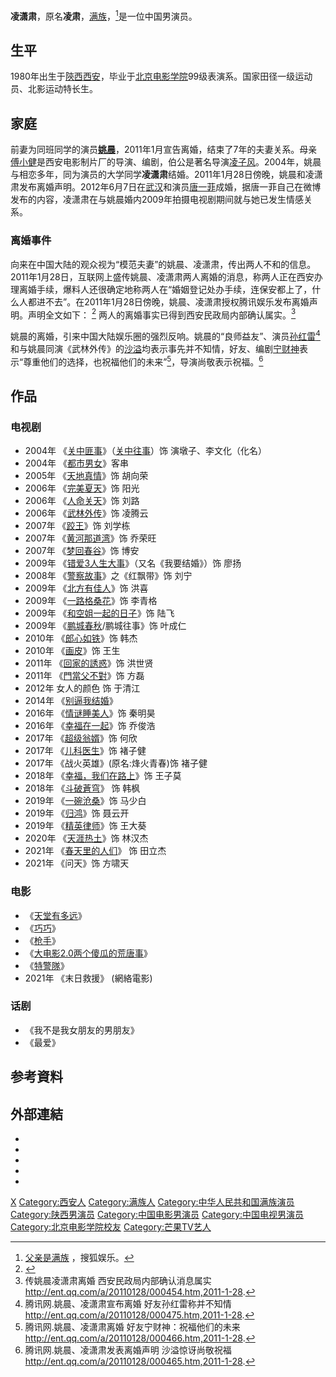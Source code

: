 {{藝人
| 姓名 = 凌潇肃
| 類型 = 男演員 
| 職業 = [[演員|演員]]
| 圖片 =
| 圖片尺寸 = 
| 本名 = 凌肃
| 羅馬拼音 = Ling Xiao-Su
| 英文名 =  
| 暱稱 = 盼盼、肃肃、凌帅
| 出生日期 = {{birth_date_and_age|1980|05|22}}
| 出生地點 = {{CHN}}[[陕西|陕西]][[西安|西安]]
| 國籍 = {{PRC}}
| imdb = 4003072
| 活躍年代 = 
| 配偶 = {{marriage|[[姚晨|姚晨]]|Dec 29, 2004|Jan 28, 2011|reason=divorced}}<BR>{{marriage|[[唐一菲|唐一菲]]|June 25, 2012}}
| 兒女 = 凌听（{{age|2015|12|1}}歲）<BR>凌妹妹（{{age|2019|0|0}}歲）
| 父母 = 母：傅小健
| 教育程度 = [[北京電影學院|北京電影學院]]表演系畢業
| 經紀公司 = [[拾捌文化|拾捌文化]]
| 宗教信仰 = 基督教
| 民族 = [[滿族|滿族]]
| 網站 =  
}}

'''凌潇肃'''{{BD|1980年|5月22日|||catIdx=L凌}}，原名'''凌肃'''，[[满族|满族]]，<ref name="Manchu">[http://yule.sohu.com/2004/02/11/89/article219028955.shtml 父亲是满族] {{Wayback|url=http://yule.sohu.com/2004/02/11/89/article219028955.shtml |date=20110215104229 }}，搜狐娱乐。</ref>是一位中国男演员。

==生平==
1980年出生于[[陝西|陝西]][[西安|西安]]，毕业于[[北京电影学院|北京电影学院]]99级表演系。国家田径一级运动员、北影运动特长生。

==家庭==
前妻为同班同学的演员'''[[姚晨|姚晨]]'''，2011年1月宣告离婚，结束了7年的夫妻关系。母亲[[傅小健|傅小健]]是西安电影制片厂的导演、编剧，伯公是著名导演[[凌子风|凌子风]]。2004年，姚晨与相恋多年，同为演员的大学同学'''凌潇肃'''结婚。2011年1月28日傍晚，姚晨和凌潇肃发布离婚声明。2012年6月7日在[[武汉|武汉]]和演员[[唐一菲|唐一菲]]成婚，据唐一菲自己在微博发布的内容，凌潇肃在与姚晨婚内2009年拍摄电视剧期间就与她已发生情感关系。

=== 离婚事件 ===
向来在中国大陆的观众视为“模范夫妻”的姚晨、凌潇肃，传出两人不和的信息。2011年1月28日，互联网上盛传姚晨、凌潇肃两人离婚的消息，称两人正在西安办理离婚手续，爆料人还很确定地称两人在“婚姻登记处办手续，连保安都上了，什么人都进不去”。在2011年1月28日傍晚，姚晨、凌潇肃授权腾讯娱乐发布离婚声明。声明全文如下：
{{引用|所有关心和爱护我们的朋友：
很遗憾地告之诸位，我们已于2011年1月28日，在西安民政部门办理了离婚手续。我们知道很多朋友对这段感情给予了热情的祝福和赞美，在此我们表示由衷地感谢。<br />

过去的岁月里，我们彼此恩爱，携手同行，曾经的婚姻是我们最宝贵的记忆，最值得尊重的情感，也是最不愿被触碰的隐私，所以这也将是我们唯一正式的声明。<br />

在这个艰难的过程中，我们相互尊重，相互鼓励对方去面对曾经的悲欢，如今的分离，未来的承担。爱情和婚姻，没有失败，因为即使我们选择了结束，也还是彼此生命中最信任的亲人。而那美好的过往，让我们坚信，无论爱情还是婚姻，依然值得用生命去追求，用一生去守候。<br />

衷心感谢大家的关爱。<br />

凌潇肃 姚晨<br />

2011年1月28日}}<ref>{{cite news|publisher=腾讯网|title=姚晨凌潇肃授权腾讯娱乐发声明 两人证实已离婚|url=http://ent.qq.com/a/20110128/000455.htm|accessdate=2011-01-28|archive-date=2011-01-31|archive-url=https://web.archive.org/web/20110131092932/http://ent.qq.com/a/20110128/000455.htm|dead-url=no}}</ref>
两人的离婚事实已得到西安民政局内部确认属实。<ref>传姚晨凌潇肃离婚 西安民政局内部确认消息属实 http://ent.qq.com/a/20110128/000454.htm,2011-1-28.</ref>
 
姚晨的离婚，引来中国大陆娱乐圈的强烈反响。姚晨的“良师益友”、演员[[孙红雷|孙红雷]]<ref>腾讯网.姚晨、凌潇肃宣布离婚 好友孙红雷称并不知情 http://ent.qq.com/a/20110128/000475.htm,2011-1-28.</ref>和与姚晨同演《武林外传》的[[沙溢|沙溢]]均表示事先并不知情，好友、编剧[[宁财神|宁财神]]表示“尊重他们的选择，也祝福他们的未来”<ref>腾讯网.姚晨、凌潇肃离婚 好友宁财神：祝福他们的未来 http://ent.qq.com/a/20110128/000466.htm,2011-1-28.</ref>，导演尚敬表示祝福。<ref>腾讯网.姚晨、凌潇肃发表离婚声明 沙溢惊讶尚敬祝福 http://ent.qq.com/a/20110128/000465.htm,2011-1-28.</ref>

==作品==
===电视剧===
*2004年 《[[关中匪事|关中匪事]]》（[[关中往事|关中往事]]）饰 演墩子、李文化（化名）
*2004年 《[[都市男女|都市男女]]》客串
*2005年 《[[天地真情|天地真情]]》饰 胡向荣
*2006年 《[[完美夏天|完美夏天]]》饰 阳光
*2006年 《[[人命关天|人命关天]]》饰 刘路 
*2006年 《[[武林外传|武林外传]]》饰 凌腾云
*2007年 《[[跤王|跤王]]》饰 刘学栋 
*2007年 《[[黄河那道湾|黄河那道湾]]》饰 乔荣旺 
*2007年 《[[梦回春谷|梦回春谷]]》饰 博安 
*2009年 《[[错爱3人生大事|错爱3人生大事]]》（又名《我要结婚》）饰 廖扬 
*2008年 《[[警察故事|警察故事]]》之《红飘带》饰 刘宁
*2009年 《[[北方有佳人|北方有佳人]]》饰 洪喜
*2009年 《[[一路格桑花|一路格桑花]]》饰 李青格 
*2009年 《[[和空姐同居的日子|和空姐一起的日子]]》饰 陆飞 
*2009年 《[[鹏城春秋|鹏城春秋]]/鹏城往事》饰 叶成仁
*2010年 《[[郎心如铁|郎心如铁]]》饰 韩杰
*2010年 《[[画皮_(电视剧)|画皮]]》饰   王生
*2011年 《[[回家的誘惑|回家的誘惑]]》饰 洪世贤　
*2011年 《[[門當父不對_(電視劇)|門當父不對]]》饰 方磊　　
*2012年 女人的颜色   饰 于清江
*2014年 《[[别逼我结婚|别逼我结婚]]》
*2016年 《[[情谜睡美人|情谜睡美人]]》饰 秦明昊
*2016年 《[[幸福在一起|幸福在一起]]》饰 乔俊浩
*2017年 《[[超级翁婿|超级翁婿]]》饰 何欣
*2017年 《[[儿科医生_(电视剧)|儿科医生]]》饰 褚子健
*2017年 《战火英雄》(原名:烽火青春)饰 褚子健
*2018年 《[[幸福，我们在路上|幸福，我们在路上]]》饰 王子莫
*2018年 《[[斗破蒼穹_(电视剧)|斗破蒼穹]]》 饰 韩枫
*2019年 《[[一碗沧桑|一碗沧桑]]》饰 马少白
*2019年 《[[归鸿_(电视剧)|归鸿]]》饰 聂云开
*2019年 《[[精英律师|精英律师]]》饰 王大葵
*2020年 《[[天涯热土|天涯热土]]》饰 林汉杰
*2021年 《[[春天里的人们|春天里的人们]]》 饰 田立杰
*2021年 《问天》饰 方啸天

===电影===
*《[[天堂有多远|天堂有多远]]》
*《[[巧巧|巧巧]]》
*《[[枪手|枪手]]》
*《[[大电影2.0两个傻瓜的荒唐事|大电影2.0两个傻瓜的荒唐事]]》
*《[[特警隊_(電影)|特警隊]]》
*2021年 《末日救援》 (網絡電影)
===话剧===
*《我不是我女朋友的男朋友》
*《最爱》

==参考資料==
<references />

==外部連結==
* {{imdb name|4003072}}{{en}}
* {{hkmdb name|57330}}
* {{douban people}}
* {{Mtime people|1315361}}
* {{Sinaweibo|lingxiaosufans|凌潇肃官方粉丝团}}

{{DEFAULTSORT:L凌}}
[[Category:凌姓|X]]
[[Category:西安人|Category:西安人]]
[[Category:满族人|Category:满族人]]
[[Category:中华人民共和国满族演员|Category:中华人民共和国满族演员]]
[[Category:陕西男演员|Category:陕西男演员]]
[[Category:中国电影男演员|Category:中国电影男演员]]
[[Category:中国电视男演员|Category:中国电视男演员]]
[[Category:北京电影学院校友|Category:北京电影学院校友]]
[[Category:芒果TV艺人|Category:芒果TV艺人]]